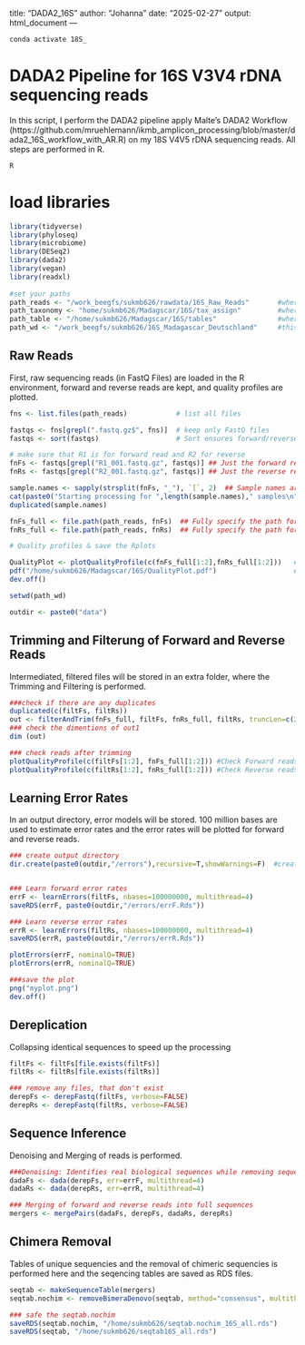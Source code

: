 title: "DADA2_16S"
author: "Johanna"
date: "2025-02-27"
output: html_document
---

```bash
conda activate 18S_
```

# DADA2 Pipeline for 16S V3V4 rDNA sequencing reads
In this script, I perform the DADA2 pipeline apply Malte's DADA2 Workflow (https://github.com/mruehlemann/ikmb_amplicon_processing/blob/master/dada2_16S_workflow_with_AR.R) on my 18S V4V5 rDNA sequencing reads. 
All steps are performed in R. 

```bash
R
```
# load libraries

```r
library(tidyverse) 
library(phyloseq) 
library(microbiome)
library(DESeq2)
library(dada2)
library(vegan)
library(readxl)
 
#set your paths
path_reads <- "/work_beegfs/sukmb626/rawdata/16S_Raw_Reads"       #where the raw reads are stored
path_taxonomy <- "home/sukmb626/Madagscar/16S/tax_assign"         #where the tax_assign table is stored
path_table <- "/home/sukmb626/Madagscar/16S/tables"               #where the assign_tables are stored
path_wd <- "/work_beegfs/sukmb626/16S_Madagascar_Deutschland"     #this is the working directory for later (!) 
```
## Raw Reads 
First, raw sequencing reads (in FastQ Files) are loaded in the R environment, 
forward and reverse reads are kept, and quality profiles are plotted. 

```r
fns <- list.files(path_reads)            # list all files

fastqs <- fns[grepl(".fastq.gz$", fns)]  # keep only FastQ files
fastqs <- sort(fastqs)                   # Sort ensures forward/reverse reads are in same order

# make sure that R1 is for forward read and R2 for reverse
fnFs <- fastqs[grepl("R1_001.fastq.gz", fastqs)] ## Just the forward read files
fnRs <- fastqs[grepl("R2_001.fastq.gz", fastqs)] ## Just the reverse read files

sample.names <- sapply(strsplit(fnFs, "_"), `[`, 2)  ## Sample names are derived from the filenames  
cat(paste0("Starting processing for ",length(sample.names)," samples\n"))
duplicated(sample.names)

fnFs_full <- file.path(path_reads, fnFs)  ## Fully specify the path for the fnFs 
fnRs_full <- file.path(path_reads, fnRs)  ## Fully specify the path for the fnRs

# Quality profiles & save the Rplots

QualityPlot <- plotQualityProfile(c(fnFs_full[1:2],fnRs_full[1:2]))   # Quality profiles
pdf("/home/sukmb626/Madagscar/16S/QualityPlot.pdf")                   # save the Rplots in the home directory 
dev.off()

setwd(path_wd)

outdir <- paste0("data")
```

## Trimming and Filterung of Forward and Reverse Reads
Intermediated, filtered files will be stored in an extra folder, where the Trimming and Filtering is performed. 

```r
###check if there are any duplicates
duplicated(c(filtFs, filtRs))   
out <- filterAndTrim(fnFs_full, filtFs, fnRs_full, filtRs, truncLen=c(250,210),trimLeft=c(5, 5), maxN=0, maxEE=c(2,2), truncQ=5, rm.phix=TRUE, compress=TRUE, multithread=4) #save the filtered and timmed reads
### check the dimentions of out1
dim (out)  

### check reads after trimming
plotQualityProfile(c(filtFs[1:2], fnFs_full[1:2])) #Check Forward reads after trimming 
plotQualityProfile(c(filtRs[1:2], fnRs_full[1:2])) #Check Reverse reads after trimming 
```

## Learning Error Rates
In an output directory, error models will be stored. 100 million bases are used to estimate error rates and the error rates will be plotted for forward and reverse reads. 
```r
### create output directory
dir.create(paste0(outdir,"/errors"),recursive=T,showWarnings=F)  #create output directory


### Learn forward error rates
errF <- learnErrors(filtFs, nbases=100000000, multithread=4)
saveRDS(errF, paste0(outdir,"/errors/errF.Rds"))

### Learn reverse error rates
errR <- learnErrors(filtRs, nbases=100000000, multithread=4)
saveRDS(errR, paste0(outdir,"/errors/errR.Rds"))

plotErrors(errF, nominalQ=TRUE)
plotErrors(errR, nominalQ=TRUE)

###save the plot
png("myplot.png")
dev.off()
```

## Dereplication 
Collapsing identical sequences to speed up the processing
```r
filtFs <- filtFs[file.exists(filtFs)]
filtRs <- filtRs[file.exists(filtRs)]

### remove any files, that don't exist
derepFs <- derepFastq(filtFs, verbose=FALSE)
derepRs <- derepFastq(filtRs, verbose=FALSE)
```

## Sequence Inference
Denoising and Merging of reads is performed. 
```r
###Denoising: Identifies real biological sequences while removing sequencing errors.
dadaFs <- dada(derepFs, err=errF, multithread=4)
dadaRs <- dada(derepRs, err=errR, multithread=4)

### Merging of forward and reverse reads into full sequences 
mergers <- mergePairs(dadaFs, derepFs, dadaRs, derepRs)
```

## Chimera Removal
Tables of unique sequencies and the removal of chimeric sequencies is performed here and 
the seqencing tables are saved as RDS files. 
```r
seqtab <- makeSequenceTable(mergers)
seqtab.nochim <- removeBimeraDenovo(seqtab, method="consensus", multithread=4, verbose=TRUE)

### safe the seqtab.nochim
saveRDS(seqtab.nochim, "/home/sukmb626/seqtab.nochim_16S_all.rds")
saveRDS(seqtab, "/home/sukmb626/seqtab16S_all.rds")
```
